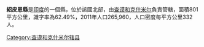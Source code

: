'''紹皮恩縣'''是[[印度|印度]]的一個縣，位於該國北部，由[[查谟和克什米尔_(中央直辖区)|查谟和克什米尔]]負責管轄，面積801平方公里，識字率為62.49%，2011年人口265,960，人口密度每平方公里332人。

{{coord|33.7167|N|74.8333|E|type:adm3rd_source:itwiki|display=title}}
{{Jammu and Kashmir}}
{{印度行政区划小作品}}
[[Category:查谟和克什米尔辖县|Category:查谟和克什米尔辖县]]